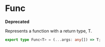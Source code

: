 
# Func

<Callout type="error">**Deprecated**</Callout>

Represents a function with a return type, T.

```typescript
export type Func<T> = (...args: any[]) => T;
```
